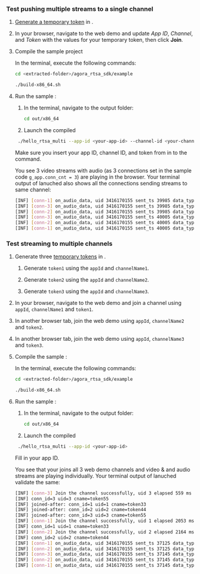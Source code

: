 <PlatformWrapper platform="linux-c">

### Test pushing multiple streams to a single channel

1. [Generate a temporary token](../reference/manage-agora-account#generate-a-temporary-token) in <Vg k="CONSOLE" />.

1. In your browser, navigate to the <Link target="_blank" to="{{Global.DEMO_BASIC_VIDEO_CALL_URL}}"><Vg k="COMPANY" /> web demo</Link> and update _App ID_, _Channel_, and _Token_ with the values for your temporary token, then click **Join**.

1. Compile the sample project

    In the terminal, execute the following commands:
    
    ```bash
    cd <extracted-folder>/agora_rtsa_sdk/example
    
    ./build-x86_64.sh
    ```

1. Run the sample <Vpl k="CLIENT" />:

    1. In the terminal, navigate to the output folder:

        ```bash
        cd out/x86_64
        ```
    
    1. Launch the compiled <Vpl k="CLIENT" />

    ```bash 
     ./hello_rtsa_multi --app-id <your-app-id> --channel-id <your-channel-name> --token <authentication-token>
    ```
    Make sure you insert your app ID, channel ID, and token from <Vg k="CONSOLE" /> in to the command.

    You see 3 video streams with audio (as 3 connections set in the sample code `g_app.conn_cnt = 3`) are playing in the browser. Your terminal output of lanuched <Vpl k="CLIENT" /> also shows all the connections sending streams to same channel:
    
    ```bash
    [INF] [conn-1] on_audio_data, uid 3416170155 sent_ts 39985 data_type 100, len 640
    [INF] [conn-3] on_audio_data, uid 3416170155 sent_ts 39985 data_type 100, len 640
    [INF] [conn-2] on_audio_data, uid 3416170155 sent_ts 39985 data_type 100, len 640
    [INF] [conn-3] on_audio_data, uid 3416170155 sent_ts 40005 data_type 100, len 640
    [INF] [conn-2] on_audio_data, uid 3416170155 sent_ts 40005 data_type 100, len 640
    [INF] [conn-1] on_audio_data, uid 3416170155 sent_ts 40005 data_type 100, len 640
    ```
### Test streaming to multiple channels​

1. Generate three [temporary tokens](../reference/manage-agora-account#generate-a-temporary-token) in <Vg k="CONSOLE" />.

    1. Generate `token1` using the `appId` and `channelName1`.

    1. Generate `token2` using the `appId` and `channelName2`.

    1. Generate `token3` using the `appId` and `channelName3`.

1. In your browser, navigate to the <Link target="_blank" to="{{Global.DEMO_BASIC_VIDEO_CALL_URL}}"><Vg k="COMPANY" /> web demo</Link> and join a channel using
`appId`, `channelName1` and `token1`.

1. In another browser tab, join the <Link target="_blank" to="{{Global.DEMO_BASIC_VIDEO_CALL_URL}}"><Vg k="COMPANY" /> web demo</Link> using `appId`, `channelName2` and `token2`.

1. In another browser tab, join the <Link target="_blank" to="{{Global.DEMO_BASIC_VIDEO_CALL_URL}}"><Vg k="COMPANY" /> web demo</Link> using `appId`, `channelName3` and `token3`.

1. Compile the sample <Vpl k="CLIENT" />:

    In the terminal, execute the following commands:
    
    ```bash
    cd <extracted-folder>/agora_rtsa_sdk/example
    
    ./build-x86_64.sh
    ```

1. Run the sample <Vpl k="CLIENT" />:

    1. In the terminal, navigate to the output folder:

        ```bash
        cd out/x86_64
        ```
    
    1. Launch the compiled <Vpl k="CLIENT" />

    ```bash 
     ./hello_rtsa_multi --app-id <your-app-id>
    ```
    Fill in your app ID.

    You see that your <Vpl k="CLIENT" /> joins all 3 <Link target="_blank" to="{{Global.DEMO_BASIC_VIDEO_CALL_URL}}"><Vg k="COMPANY" /> web demo</Link> channels and video & and audio streams are playing individually. Your terminal output of lanuched <Vpl k="CLIENT" /> validate the same:

    ```bash 
    [INF] [conn-3] Join the channel successfully, uid 3 elapsed 559 ms
    [INF] conn_id=3 uid=3 cname=token55
    [INF] joined-after: conn_id=1 uid=1 cname=token33
    [INF] joined-after: conn_id=2 uid=2 cname=token44
    [INF] joined-after: conn_id=3 uid=3 cname=token55
    [INF] [conn-1] Join the channel successfully, uid 1 elapsed 2053 ms
    [INF] conn_id=1 uid=1 cname=token33
    [INF] [conn-2] Join the channel successfully, uid 2 elapsed 2164 ms
    [INF] conn_id=2 uid=2 cname=token44
    [INF] [conn-1] on_audio_data, uid 3416170155 sent_ts 37125 data_type 100, len 640
    [INF] [conn-2] on_audio_data, uid 3416170155 sent_ts 37125 data_type 100, len 640
    [INF] [conn-3] on_audio_data, uid 3416170155 sent_ts 37145 data_type 100, len 640
    [INF] [conn-2] on_audio_data, uid 3416170155 sent_ts 37145 data_type 100, len 640
    [INF] [conn-1] on_audio_data, uid 3416170155 sent_ts 37145 data_type 100, len 640
    ```

</PlatformWrapper>